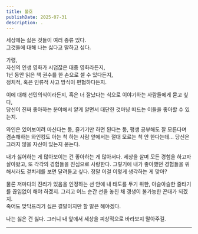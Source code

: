```yaml
---
title: 불호
publishDate: 2025-07-31
description: .
---
```


세상에는 싫은 것들이 여러 종류 있다.  
그것들에 대해 나는 싫다고 말하고 싶다.

가령,  
자신의 인생 영화가 시덥잖은 대중 영화라든지,  
1년 동안 읽은 책 권수를 한 손으로 셀 수 있다든지,  
정치적, 혹은 인류적 사고 방식이 편협하다든지.

이에 대해 선민의식이라든지, 혹은 너 잘났다는 식으로 이야기하는 사람들에게 묻고 싶다,  
당신이 진짜 좋아하는 분야에서 얕게 알면서 대단한 것마냥 떠드는 이들을 좋아할 수 있는지.

와인은 있어보이려 마신다는 둥, 즐기기만 하면 된다는 둥, 평생 공부해도 잘 모른다며 겸손해하는 와인킹도 아는 척 하는 사람 앞에서는 절대 모르는 척 안 한다는데... 당신은 그러지 않을 자신이 있는지 묻는다.

내가 싫어하는 게 많아보이는 건 좋아하는 게 많아서다. 세상을 살며 모든 경험을 하고자 살아왔고, 또 각각의 경험들을 진심으로 사랑한다. 그렇기에 내가 좋아했던 경험들을 위해서라도 겉치레를 보면 달려들고 싶다. 정말 이걸 이렇게 생각하는 게 맞아?

물론 저마다의 진리가 있음을 인정하는 선 안에 내 태도를 두기 위한, 아슬아슬한 줄타기를 끊임없이 해야 하겠지. 그리고 어느 순간 선을 놓친 채 갱생이 불가능한 꼰대가 되겠지.  
죽어도 맞닥뜨리기 싫은 결말이지만 할 말은 해야겠다.

나는 싫은 건 싫다. 그러니 내 앞에서 세상을 피상적으로 바라보지 말아주길.

---
